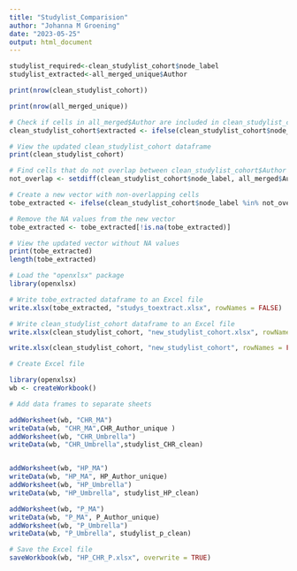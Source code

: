 ```yaml
---
title: "Studylist_Comparision"
author: "Johanna M Groening"
date: "2023-05-25"
output: html_document
---
```




```r
studylist_required<-clean_studylist_cohort$node_label
studylist_extracted<-all_merged_unique$Author
```

```r
print(nrow(clean_studylist_cohort))
```
```r
print(nrow(all_merged_unique))
```

```r
# Check if cells in all_merged$Author are included in clean_studylist_cohort
clean_studylist_cohort$extracted <- ifelse(clean_studylist_cohort$node_label %in% all_merged$Author, "Yes", "No")

# View the updated clean_studylist_cohort dataframe
print(clean_studylist_cohort)


```


```r
# Find cells that do not overlap between clean_studylist_cohort$Author and all_merged$Author
not_overlap <- setdiff(clean_studylist_cohort$node_label, all_merged$Author)

# Create a new vector with non-overlapping cells
tobe_extracted <- ifelse(clean_studylist_cohort$node_label %in% not_overlap, clean_studylist_cohort$node_label, NA)

# Remove the NA values from the new vector
tobe_extracted <- tobe_extracted[!is.na(tobe_extracted)]

# View the updated vector without NA values
print(tobe_extracted)
length(tobe_extracted)
```
```r
# Load the "openxlsx" package
library(openxlsx)

# Write tobe_extracted dataframe to an Excel file
write.xlsx(tobe_extracted, "studys_toextract.xlsx", rowNames = FALSE)

# Write clean_studylist_cohort dataframe to an Excel file
write.xlsx(clean_studylist_cohort, "new_studylist_cohort.xlsx", rowNames = FALSE)
```

```r
write.xlsx(clean_studylist_cohort, "new_studylist_cohort", rowNames = FALSE)
```



```r

# Create Excel file

library(openxlsx)
wb <- createWorkbook()

# Add data frames to separate sheets

addWorksheet(wb, "CHR_MA")
writeData(wb, "CHR_MA",CHR_Author_unique )
addWorksheet(wb, "CHR_Umbrella")
writeData(wb, "CHR_Umbrella",studylist_CHR_clean)


addWorksheet(wb, "HP_MA")
writeData(wb, "HP_MA", HP_Author_unique)
addWorksheet(wb, "HP_Umbrella")
writeData(wb, "HP_Umbrella", studylist_HP_clean)

addWorksheet(wb, "P_MA")
writeData(wb, "P_MA", P_Author_unique)
addWorksheet(wb, "P_Umbrella")
writeData(wb, "P_Umbrella", studylist_p_clean)

# Save the Excel file
saveWorkbook(wb, "HP_CHR_P.xlsx", overwrite = TRUE)

```



